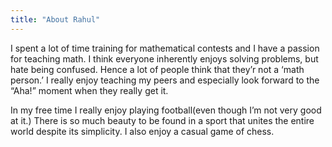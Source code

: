 ```yaml
---
title: "About Rahul"
---
```


I spent a lot of time training for mathematical contests and I have a passion for teaching math. I think everyone inherently enjoys solving problems, but hate being confused. Hence a lot of people think that they'r not a 'math person.' I really enjoy teaching my peers and especially look forward to the "Aha!" moment when they really get it. 


In my free time I really enjoy playing football(even though I'm not very good at it.) There is so much beauty to be found in a sport that unites the entire world despite its simplicity. I also enjoy a casual game of chess.  


